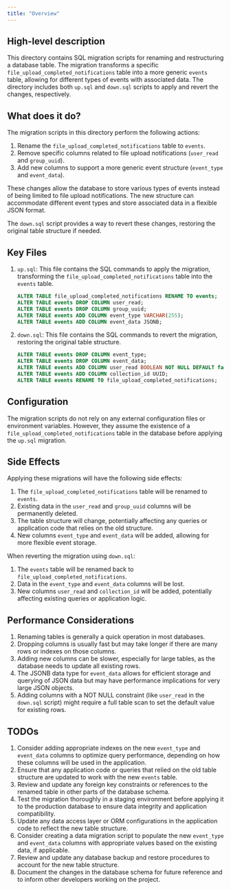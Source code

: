```yaml
---
title: "Overview"
---
```


## High-level description

This directory contains SQL migration scripts for renaming and restructuring a database table. The migration transforms a specific `file_upload_completed_notifications` table into a more generic `events` table, allowing for different types of events with associated data. The directory includes both `up.sql` and `down.sql` scripts to apply and revert the changes, respectively.

## What does it do?

The migration scripts in this directory perform the following actions:

1. Rename the `file_upload_completed_notifications` table to `events`.
2. Remove specific columns related to file upload notifications (`user_read` and `group_uuid`).
3. Add new columns to support a more generic event structure (`event_type` and `event_data`).

These changes allow the database to store various types of events instead of being limited to file upload notifications. The new structure can accommodate different event types and store associated data in a flexible JSON format.

The `down.sql` script provides a way to revert these changes, restoring the original table structure if needed.

## Key Files

1. `up.sql`: This file contains the SQL commands to apply the migration, transforming the `file_upload_completed_notifications` table into the `events` table.

   ```sql
   ALTER TABLE file_upload_completed_notifications RENAME TO events;
   ALTER TABLE events DROP COLUMN user_read;
   ALTER TABLE events DROP COLUMN group_uuid;
   ALTER TABLE events ADD COLUMN event_type VARCHAR(255);
   ALTER TABLE events ADD COLUMN event_data JSONB;
   ```

2. `down.sql`: This file contains the SQL commands to revert the migration, restoring the original table structure.

   ```sql
   ALTER TABLE events DROP COLUMN event_type;
   ALTER TABLE events DROP COLUMN event_data;
   ALTER TABLE events ADD COLUMN user_read BOOLEAN NOT NULL DEFAULT false;
   ALTER TABLE events ADD COLUMN collection_id UUID;
   ALTER TABLE events RENAME TO file_upload_completed_notifications;
   ```

## Configuration

The migration scripts do not rely on any external configuration files or environment variables. However, they assume the existence of a `file_upload_completed_notifications` table in the database before applying the `up.sql` migration.

## Side Effects

Applying these migrations will have the following side effects:

1. The `file_upload_completed_notifications` table will be renamed to `events`.
2. Existing data in the `user_read` and `group_uuid` columns will be permanently deleted.
3. The table structure will change, potentially affecting any queries or application code that relies on the old structure.
4. New columns `event_type` and `event_data` will be added, allowing for more flexible event storage.

When reverting the migration using `down.sql`:

1. The `events` table will be renamed back to `file_upload_completed_notifications`.
2. Data in the `event_type` and `event_data` columns will be lost.
3. New columns `user_read` and `collection_id` will be added, potentially affecting existing queries or application logic.

## Performance Considerations

1. Renaming tables is generally a quick operation in most databases.
2. Dropping columns is usually fast but may take longer if there are many rows or indexes on those columns.
3. Adding new columns can be slower, especially for large tables, as the database needs to update all existing rows.
4. The JSONB data type for `event_data` allows for efficient storage and querying of JSON data but may have performance implications for very large JSON objects.
5. Adding columns with a NOT NULL constraint (like `user_read` in the `down.sql` script) might require a full table scan to set the default value for existing rows.

## TODOs

1. Consider adding appropriate indexes on the new `event_type` and `event_data` columns to optimize query performance, depending on how these columns will be used in the application.
2. Ensure that any application code or queries that relied on the old table structure are updated to work with the new `events` table.
3. Review and update any foreign key constraints or references to the renamed table in other parts of the database schema.
4. Test the migration thoroughly in a staging environment before applying it to the production database to ensure data integrity and application compatibility.
5. Update any data access layer or ORM configurations in the application code to reflect the new table structure.
6. Consider creating a data migration script to populate the new `event_type` and `event_data` columns with appropriate values based on the existing data, if applicable.
7. Review and update any database backup and restore procedures to account for the new table structure.
8. Document the changes in the database schema for future reference and to inform other developers working on the project.
